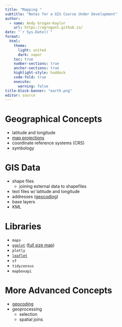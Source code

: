```yaml
---
title: "Mapping "
subtitle: "Notes for a GIS Course Under Development"
author:
  - name: Andy Grogan-Kaylor 
    url: https://agrogan1.github.io/
date: "`r Sys.Date()`"
format: 
  html:
    theme: 
      light: united
      dark: vapor
    toc: true
    number-sections: true
    anchor-sections: true
    highlight-style: haddock
    code-fold: true
    execute:
      warning: false
title-block-banner: "earth.png"
editor: source
---
```


# Geographical Concepts

* latitude and longitude
* [map projections](./projections/projections.html)
* coordinate reference systems (CRS)
* symbology

# GIS Data

* shape files
    - joining external data to shapefiles
* text files w/ latitude and longitude
* addresses ([geocoding](./geocoding/geocoding-demo.html))
* base layers
* KML

# Libraries

* `maps`
* [`ggplot`](./ggplot/ggplot-map-demo.html)  ([full size map](./ggplot/social-service-agency.pdf)) 
* `plotly`
* [`leaflet`](./leaflet/leaflet-map-demo.html) 
* `sf`
* `tidycensus`
* `mapboxapi`

# More Advanced Concepts

* [geocoding](./geocoding/geocoding-demo.html)
* geoprocessing
    + selection
    + spatial joins
